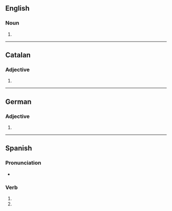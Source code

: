 {{also|extremés|extrêmes}}
==English==

===Noun===
{{head|en|noun plural form}}

# {{plural of|extreme|lang=en}}

----

==Catalan==

===Adjective===
{{head|ca|adjective form}}

# {{feminine plural of|extrem|lang=ca}}

----

==German==

===Adjective===
{{head|de|adjective form}}

# {{de-inflected form of|extrem}}

----

==Spanish==

===Pronunciation===
* {{es-IPA|extrémes}}

===Verb===
{{head|es|verb form}}

# {{es-verb form of|ending=ar|mood=imperative|sense=negative|pers=2|formal=no|number=singular|extremar}}
# {{es-verb form of|ending=ar|mood=subjunctive|tense=present|pers=2|formal=no|number=singular|extremar}}